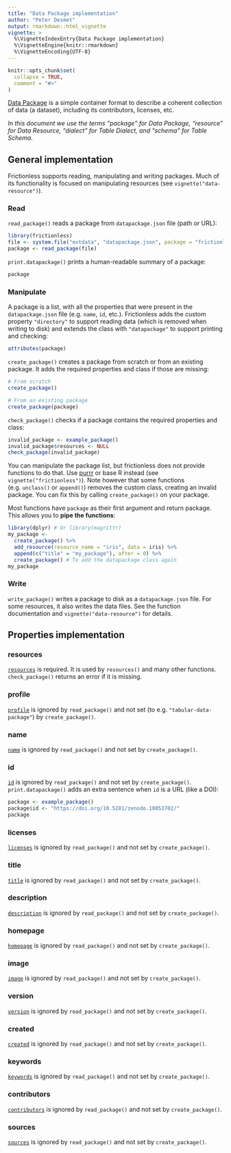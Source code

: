 ```yaml
---
title: "Data Package implementation"
author: "Peter Desmet"
output: rmarkdown::html_vignette
vignette: >
  %\VignetteIndexEntry{Data Package implementation}
  %\VignetteEngine{knitr::rmarkdown}
  %\VignetteEncoding{UTF-8}
---
```


```r
knitr::opts_chunk$set(
  collapse = TRUE,
  comment = "#>"
)
```

[Data Package](https://specs.frictionlessdata.io/data-package/) is a simple container format to describe a coherent collection of data (a dataset), including its contributors, licenses, etc.

_In this document we use the terms "package" for Data Package, "resource" for Data Resource, "dialect" for Table Dialect, and "schema" for Table Schema._

## General implementation

Frictionless supports reading, manipulating and writing packages. Much of its functionality is focused on manipulating resources (see `vignette("data-resource")`).

### Read

`read_package()` reads a package from `datapackage.json` file (path or URL):

```r
library(frictionless)
file <- system.file("extdata", "datapackage.json", package = "frictionless")
package <- read_package(file)
```

`print.datapackage()` prints a human-readable summary of a package:

```r
package
```

### Manipulate

A package is a list, with all the properties that were present in the `datapackage.json` file (e.g. `name`, `id`, etc.). Frictionless adds the custom property `"directory"` to support reading data (which is removed when writing to disk) and extends the class with `"datapackage"` to support printing and checking:

```r
attributes(package)
```

`create_package()` creates a package from scratch or from an existing package. It adds the required properties and class if those are missing:

```r
# From scratch
create_package()

# From an existing package
create_package(package)
```

`check_package()` checks if a package contains the required properties and class:

```r
invalid_package <- example_package()
invalid_package$resources <- NULL
check_package(invalid_package)
```

You can manipulate the package list, but frictionless does not provide functions to do that. Use [purrr](https://purrr.tidyverse.org/) or base R instead (see `vignette("frictionless")`). Note however that some functions (e.g. `unclass()` or `append()`) removes the custom class, creating an invalid package. You can fix this by calling `create_package()` on your package.

Most functions have `package` as their first argument and return package. This allows you to **pipe the functions**:

```r
library(dplyr) # Or library(magrittr)
my_package <-
  create_package() %>%
  add_resource(resource_name = "iris", data = iris) %>%
  append(c("title" = "my_package"), after = 0) %>%
  create_package() # To add the datapackage class again
my_package
```

### Write

`write_package()` writes a package to disk as a `datapackage.json` file. For some resources, it also writes the data files. See the function documentation and `vignette("data-resource")` for details.

## Properties implementation

### resources

[`resources`](https://specs.frictionlessdata.io/data-package/#resource-information) is required. It is used by `resources()` and many other functions. `check_package()` returns an error if it is missing.

<!-- ### $schema -->

### profile

[`profile`](https://specs.frictionlessdata.io/data-package/#profile) is ignored by `read_package()` and not set (to e.g. `"tabular-data-package"`) by `create_package()`.

### name

[`name`](https://specs.frictionlessdata.io/data-package/#name) is ignored by `read_package()` and not set by `create_package()`.

### id

[`id`](https://specs.frictionlessdata.io/data-package/#id) is ignored by `read_package()` and not set by `create_package()`. `print.datapackage()` adds an extra sentence when `id` is a URL (like a DOI):

```r
package <- example_package()
package$id <- "https://doi.org/10.5281/zenodo.10053702/"
package
```

### licenses

[`licenses`](https://specs.frictionlessdata.io/data-package/#licenses) is ignored by `read_package()` and not set by `create_package()`.

### title

[`title`](https://specs.frictionlessdata.io/data-package/#title) is ignored by `read_package()` and not set by `create_package()`.

### description

[`description`](https://specs.frictionlessdata.io/data-package/#description) is ignored by `read_package()` and not set by `create_package()`.

### homepage

[`homepage`](https://specs.frictionlessdata.io/data-package/#homepage) is ignored by `read_package()` and not set by `create_package()`.

### image

[`image`](https://specs.frictionlessdata.io/data-package/#image) is ignored by `read_package()` and not set by `create_package()`.

### version

[`version`](https://specs.frictionlessdata.io/data-package/#version) is ignored by `read_package()` and not set by `create_package()`.

### created

[`created`](https://specs.frictionlessdata.io/data-package/#created) is ignored by `read_package()` and not set by `create_package()`.

### keywords

[`keywords`](https://specs.frictionlessdata.io/data-package/#keywords) is ignored by `read_package()` and not set by `create_package()`.

### contributors

[`contributors`](https://specs.frictionlessdata.io/data-package/#contributors) is ignored by `read_package()` and not set by `create_package()`.

### sources

[`sources`](https://specs.frictionlessdata.io/data-package/#sources) is ignored by `read_package()` and not set by `create_package()`.
